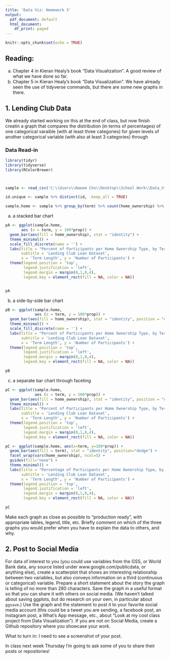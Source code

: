 ```yaml
---
title: 'Data Viz: Homework 3'
output:
  pdf_document: default
  html_document:
    df_print: paged
---
```


```r
knitr::opts_chunk$set(echo = TRUE)
```

## Reading:
  a. Chapter 4 in Kieran Healy's book "Data Visualization". A good review of what we have done so far.
  b. Chapter 5 in Kieran Healy's book "Data Visualization". We have already seen the use of tidyverse commands, but there are some new graphs in there.
   
## 1. Lending Club Data
We already started working on this at the end of class, but now finish creatin a graph that compares the distribution (in terms of percentages) of one categorical varaible (with at least three categories) for given levels of another categorical variable (with also at least 3 categories) through 
  
### Data Read-in
```r
library(tidyr)
library(tidyverse)
library(RColorBrewer)



sample <- read_csv('C:\\Users\\Naeem Cho\\Desktop\\School Work\\Data_Viz\\Datasets\\LendingClubLoanData.csv', n_max = 10000)

id.unique <- sample %>% distinct(id, .keep_all = TRUE)

sample.home <- sample %>% group_by(term) %>% count(home_ownership) %>% mutate(total = sum(n), prop = n/total)
```
  
  a) a stacked bar chart
  
```r
pA <- ggplot(sample.home,
       aes (x = term, y = 100*prop)) +
  geom_bar(aes(fill = home_ownership), stat = "identity") +
  theme_minimal() +
  scale_fill_discrete(name = '') +
  labs(title = "Percent of Participants per Home Ownership Type, by Term Length", 
       subtitle = 'Lending Club Loan Dataset',
       x = 'Term Length', y = 'Number of Participants') +
  theme(legend.position = 'top',
        legend.justification = 'left',
        legend.margin = margin(0,1,0,4), 
        legend.key = element_rect(fill = NA, color = NA))


pA
```


  
  b) a side-by-side bar chart
  
```r
pB <- ggplot(sample.home,
             aes (x = term, y = 100*prop)) +
  geom_bar(aes(fill = home_ownership), stat = "identity", position = "dodge") +
  theme_minimal() +
  scale_fill_discrete(name = '') +
  labs(title = "Percent of Participants per Home Ownership Type, by Term Length", 
       subtitle = 'Lending Club Loan Dataset',
       x = 'Term Length', y = 'Number of Participants') +
  theme(legend.position = 'top',
        legend.justification = 'left',
        legend.margin = margin(0,1,0,4), 
        legend.key = element_rect(fill = NA, color = NA))

pB
```

  c) a separate bar chart through faceting

```r
pC <- ggplot(sample.home,
             aes (x = term, y = 100*prop)) +
  geom_bar(aes(fill = home_ownership), stat = "identity", position = "dodge") +
  theme_minimal() +
  labs(title = "Percent of Participants per Home Ownership Type, by Term Length", 
       subtitle = 'Lending Club Loan Dataset',
       x = 'Term Length', y = 'Number of Participants') +
  theme(legend.position = 'top',
        legend.justification = 'left',
        legend.margin = margin(0,1,0,4), 
        legend.key = element_rect(fill = NA, color = NA))

pC <- ggplot(sample.home, aes(x=term, y=100*prop)) + 
  geom_bar(aes(fill = term), stat = "identity", position="dodge") +
  facet_wrap(vars(home_ownership), ncol=5) +
  guides(fill="none") +
  theme_minimal() +
  labs(title = "Percentage of Participants per Home Ownership Type, by Term Length", 
       subtitle = 'Lending Club Loan Dataset',
       x = 'Term Length', y = 'Number of Participants') +
  theme(legend.position = 'top',
        legend.justification = 'left',
        legend.margin = margin(0,1,0,4), 
        legend.key = element_rect(fill = NA, color = NA))

pC
```


  Make each graph as close as possible to "production ready", with appropriate lables, legend, title, etc. Briefly comment on which of the three graphs you would prefer when you have to explain the data to others, and why.

## 2.  Post to Social Media
For data of interest to you (you could use variables from the GSS, or World Bank data, any source listed under www.google.com/publicdata, or anything else), create a scatterplot that shows an interesting relationship between two variables, but also conveys information on a third (continuous or categorical) variable. Prepare a short statement about the story the graph is telling of no more than 280 characters. Save the graph in a useful format so that you can share it with others on social media. (We haven't talked about saving ggplots, but do research on your own, in particular about `ggsave`.) Use the graph and the statement to post it to your favorite social media account (this could be a tweet you are sending, a facebook post, an Instagram post, a What's App message, etc., about "Look at my cool class project from Data Visualization"). If you are not on Social Media, create a Github repository where you showcase your work.

What to turn in: I need to see a screenshot of your post. 

In class next week Thursday I'm going to ask some of you to share their posts or repositories!


